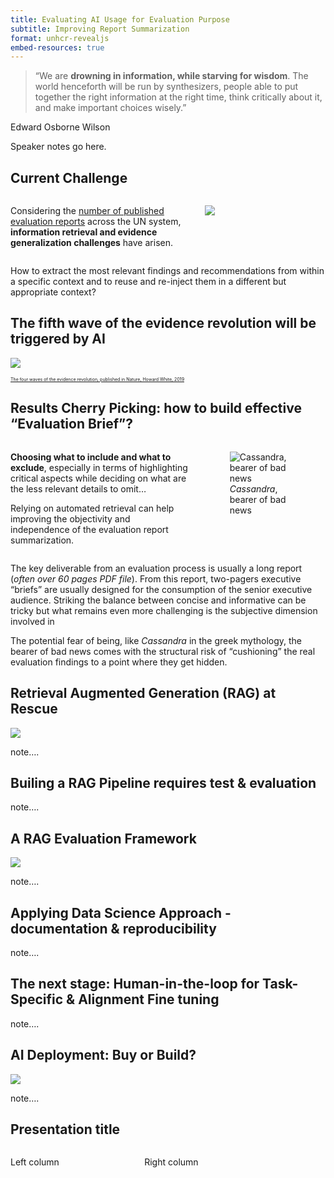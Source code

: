```yaml
---
title: Evaluating AI Usage for Evaluation Purpose
subtitle: Improving Report Summarization
format: unhcr-revealjs
embed-resources: true
---
```

 
> "We are **drowning in information, while starving for wisdom**. The world henceforth will be run by synthesizers, people able to put together the right information at the right time, think critically about it, and make important choices wisely." 

Edward Osborne Wilson

::: {.notes}
Speaker notes go here.
:::


## Current Challenge


:::: columns
::: {.column width="60%"}
 
Considering the [number of published evaluation reports](https://www.uneval.org/evaluation/reports) across the UN system, **information retrieval and evidence generalization challenges** have arisen.


:::

::: {.column width="40%"}
![](img/book-address-book-learning-education-baef58-1024.jpg){fit-align="center"}

:::
::::

 How to extract the most relevant findings and recommendations from within a specific context and to reuse and re-inject them in a different but appropriate context?





## The fifth wave of the **evidence revolution** will be triggered by AI

![](img/GIZQ0_MWYAAZiUJ.png){fit-align="center"}


::: {style="font-size: 50%;"}
[The four waves of the evidence revolution, published in Nature, Howard White, 2019](https://www.nature.com/articles/s41599-019-0253-6)
:::
 




## Results Cherry Picking: how to build effective "Evaluation Brief"? 


:::: columns
::: {.column width="60%"}
 
  **Choosing what to include and what to exclude**, especially in terms of highlighting critical aspects while deciding on what are the less relevant details to omit... 
 

 Relying on automated retrieval can help improving the objectivity and independence of the evaluation report summarization.
:::

::: {.column width="40%"}
![*Cassandra*, bearer of bad news](img/de-munt-cassandra-afgebeeld-in-een-script-van-shakespeares-troilus-and-cressida--mzk5njg5mzgzmw.jpg){fit-align="center"}

:::
::::


::: {.notes}
The key deliverable from an evaluation process is usually a long report (*often over 60 pages PDF file*). From this report, two-pagers executive "briefs" are usually designed for the consumption of the senior executive audience. Striking the balance between concise and informative can be tricky but what remains even more challenging is the subjective dimension involved in

 The potential fear of being, like *Cassandra* in the greek mythology, the bearer of bad news comes with the structural risk of "cushioning" the real evaluation findings to a point where they get hidden.
:::


## Retrieval Augmented Generation (RAG) at Rescue

![](img/RAG_workflow.png){fit-align="center"}

::: {.notes}
 note....
:::

## Builing a RAG Pipeline requires test & evaluation

 
::: {.notes}
 note....
:::

## A RAG Evaluation Framework

![](img/ragas_question.jpeg){fit-align="center"}

::: {.notes}
 note....
:::

## Applying Data Science Approach - documentation & reproducibility

::: {.notes}
 note....
:::


## The next stage: Human-in-the-loop for Task-Specific & Alignment  Fine tuning

::: {.notes}
 note....
:::

## AI Deployment: Buy or Build?

![](img/GL0vYd_WcAAqUDZ.png){fit-align="center"}

::: {.notes}
 note....
:::

## Presentation title

:::: {.columns}
::: {.column width="40%"}
Left column
:::

::: {.column width="60%"}
Right column
:::

::::


